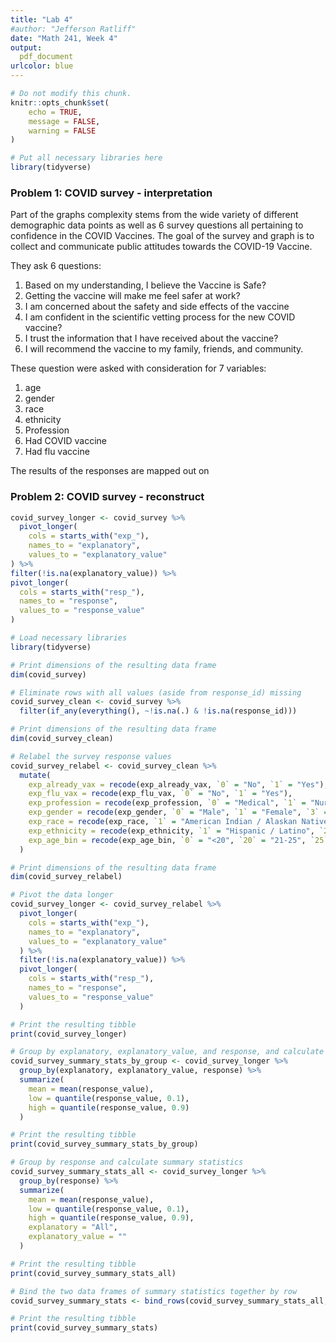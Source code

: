 ```yaml
---
title: "Lab 4"
#author: "Jefferson Ratliff"
date: "Math 241, Week 4"
output:
  pdf_document
urlcolor: blue
---
```

```r
# Do not modify this chunk.
knitr::opts_chunk$set(
	echo = TRUE,
	message = FALSE,
	warning = FALSE
)
```

```r
# Put all necessary libraries here
library(tidyverse)
```

### Problem 1: COVID survey - interpretation

Part of the graphs complexity stems from the wide variety of different demographic data points as well as 6 survey questions all pertaining to confidence in the COVID Vaccines. The goal of the survey and graph is to collect and communicate public attitudes towards the COVID-19 Vaccine. 

They ask 6 questions:

1) Based on my understanding, I believe the Vaccine is Safe?
2) Getting the vaccine will make me feel safer at work?
3) I am concerned about the safety and side effects of the vaccine
4) I am confident in the scientific vetting process for the new COVID vaccine?  
5) I trust the information that I have received about the vaccine? 
6) I will recommend the vaccine to my family, friends, and community. 

These question were asked with consideration for 7 variables: 

1) age 
2) gender
3) race
4) ethnicity 
5) Profession 
6) Had COVID vaccine
7) Had flu vaccine 

The results of the responses are mapped out on 

### Problem 2: COVID survey - reconstruct


```r
covid_survey_longer <- covid_survey %>%
  pivot_longer(
    cols = starts_with("exp_"),
    names_to = "explanatory",
    values_to = "explanatory_value"
) %>%
filter(!is.na(explanatory_value)) %>%
pivot_longer(
  cols = starts_with("resp_"),
  names_to = "response",
  values_to = "response_value"
)
```

```r
# Load necessary libraries
library(tidyverse)

# Print dimensions of the resulting data frame
dim(covid_survey)

# Eliminate rows with all values (aside from response_id) missing
covid_survey_clean <- covid_survey %>%
  filter(if_any(everything(), ~!is.na(.) & !is.na(response_id)))

# Print dimensions of the resulting data frame
dim(covid_survey_clean)

# Relabel the survey response values
covid_survey_relabel <- covid_survey_clean %>%
  mutate(
    exp_already_vax = recode(exp_already_vax, `0` = "No", `1` = "Yes"),
    exp_flu_vax = recode(exp_flu_vax, `0` = "No", `1` = "Yes"),
    exp_profession = recode(exp_profession, `0` = "Medical", `1` = "Nursing"),
    exp_gender = recode(exp_gender, `0` = "Male", `1` = "Female", `3` = "Non-binary third gender", `4` = "Prefer not to say"),
    exp_race = recode(exp_race, `1` = "American Indian / Alaskan Native", `2` = "Asian", `3` = "Black / African American", `4` = "Native Hawaiian / Other Pacific Islander", `5` = "White"),
    exp_ethnicity = recode(exp_ethnicity, `1` = "Hispanic / Latino", `2` = "Non-Hispanic/Non-Latino"),
    exp_age_bin = recode(exp_age_bin, `0` = "<20", `20` = "21-25", `25` = "26-30", `30` = ">30")
  )

# Print dimensions of the resulting data frame
dim(covid_survey_relabel)

# Pivot the data longer
covid_survey_longer <- covid_survey_relabel %>%
  pivot_longer(
    cols = starts_with("exp_"),
    names_to = "explanatory",
    values_to = "explanatory_value"
  ) %>%
  filter(!is.na(explanatory_value)) %>%
  pivot_longer(
    cols = starts_with("resp_"),
    names_to = "response",
    values_to = "response_value"
  )

# Print the resulting tibble
print(covid_survey_longer)

# Group by explanatory, explanatory_value, and response, and calculate summary statistics
covid_survey_summary_stats_by_group <- covid_survey_longer %>%
  group_by(explanatory, explanatory_value, response) %>%
  summarize(
    mean = mean(response_value),
    low = quantile(response_value, 0.1),
    high = quantile(response_value, 0.9)
  )

# Print the resulting tibble
print(covid_survey_summary_stats_by_group)

# Group by response and calculate summary statistics
covid_survey_summary_stats_all <- covid_survey_longer %>%
  group_by(response) %>%
  summarize(
    mean = mean(response_value),
    low = quantile(response_value, 0.1),
    high = quantile(response_value, 0.9),
    explanatory = "All",
    explanatory_value = ""
  )

# Print the resulting tibble
print(covid_survey_summary_stats_all)

# Bind the two data frames of summary statistics together by row
covid_survey_summary_stats <- bind_rows(covid_survey_summary_stats_all, covid_survey_summary_stats_by_group)

# Print the resulting tibble
print(covid_survey_summary_stats)
```


```r

```

